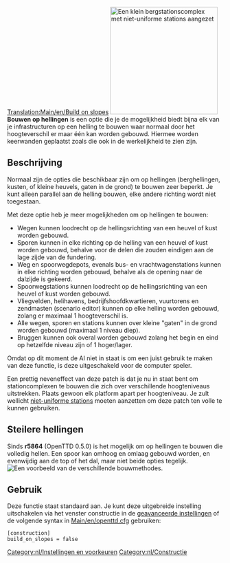 [[Translation:Main/en/Build on slopes]]
[[File:en/build-on-slopes.png|center|frame|right|250px|Een klein bergstationscomplex met [[Niet-uniforme_stations/Nl|niet-uniforme stations]] aangezet]]
'''Bouwen op hellingen''' is een optie die je de mogelijkheid biedt bijna elk van je infrastructuren op een helling te bouwen waar normaal door het hoogteverschil er maar één kan worden gebouwd. Hiermee worden keerwanden geplaatst zoals die ook in de werkelijkheid te zien zijn.

== Beschrijving ==
Normaal zijn de opties die beschikbaar zijn om op hellingen (berghellingen, kusten, of kleine heuvels, gaten in de grond) te bouwen zeer beperkt. Je kunt alleen parallel aan de helling bouwen, elke andere richting wordt niet toegestaan.

Met deze optie heb je meer mogelijkheden om op hellingen te bouwen:
*Wegen kunnen loodrecht op de hellingsrichting van een heuvel of kust worden gebouwd.
*Sporen kunnen in elke richting op de helling van een heuvel of kust worden gebouwd, behalve voor de delen die zouden eindigen aan de lage zijde van de fundering.
*Weg en spoorwegdepots, evenals bus- en vrachtwagenstations kunnen in elke richting worden gebouwd, behalve als de opening naar de dalzijde is gekeerd.
*Spoorwegstations kunnen loodrecht op de hellingsrichting van een heuvel of kust worden gebouwd.
*Vliegvelden, helihavens, bedrijfshoofdkwartieren, vuurtorens en zendmasten (scenario editor) kunnen op elke helling worden gebouwd, zolang er maximaal 1 hoogteverschil is.
*Alle wegen, sporen en stations kunnen over kleine "gaten" in de grond worden gebouwd (maximaal 1 niveau diep).
*Bruggen kunnen ook overal worden gebouwd zolang het begin en eind op hetzelfde niveau zijn of 1 hoger/lager.

Omdat op dit moment de AI niet in staat is om een juist gebruik te maken van deze functie, is deze uitgeschakeld voor de computer speler.

Een prettig neveneffect van deze patch is dat je nu in staat bent om stationcomplexen te bouwen die zich over verschillende hoogteniveaus uitstrekken. Plaats gewoon elk platform apart per hoogteniveau. Je zult wellicht [[Main/nl/nonuniforme stations|niet-uniforme stations]] moeten aanzetten om deze patch ten volle te kunnen gebruiken.

==Steilere hellingen==
Sinds '''r5864''' (OpenTTD 0.5.0) is het mogelijk om op hellingen te bouwen die volledig hellen. Een spoor kan omhoog en omlaag gebouwd worden, en evenwijdig aan de top of het dal, maar niet beide opties tegelijk.
[[File:en/Steeperslopesexample.png|center|frame|Een voorbeeld van de verschillende bouwmethodes.]]

== Gebruik ==
Deze functie staat standaard aan. Je kunt deze uitgebreide instelling uitschakelen via het venster constructie in de [[Main/en/Geavanceerde instellingen/Constructie/Nl#Bouwen op hellingen en kusten toestaan|geavanceerde instellingen]] of de volgende syntax in [[Main/en/openttd.cfg]] gebruiken:

<pre>
[construction]
build_on_slopes = false
</pre>

[[Category:nl/Instellingen en voorkeuren]]
[[Category:nl/Constructie]]